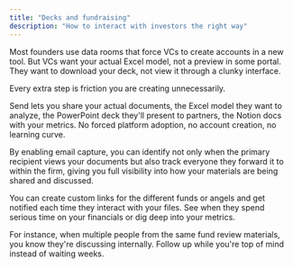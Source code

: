 ```yaml
---
title: "Decks and fundraising"
description: "How to interact with investors the right way"
---
```


Most founders use data rooms that force VCs to create accounts in a new tool. But VCs want your actual Excel model, not a preview in some portal. They want to download your deck, not view it through a clunky interface.

Every extra step is friction you are creating unnecessarily.

Send lets you share your actual documents, the Excel model they want to analyze, the PowerPoint deck they'll present to partners, the Notion docs with your metrics. No forced platform adoption, no account creation, no learning curve.

<Tip>
   By enabling email capture, you can identify not only when the primary recipient views your documents but also track everyone they forward it to within the firm, giving you full visibility into how your materials are being shared and discussed.
</Tip>

You can create custom links for the different funds or angels and get notified each time they interact with your files. See when they spend serious time on your financials or dig deep into your metrics.

<Card title="How to use custom links" icon="sparkles" horizontal={false} href="https://paage.mintlify.app/Send101/links" img="/images/Personalized-link-Dashboard.png">
  
</Card>

For instance, when multiple people from the same fund review materials, you know they're discussing internally. Follow up while you're top of mind instead of waiting weeks.